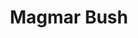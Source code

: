 ---
title: "Magmar Bush"
meta_title: "Magmar Bush craft"
description: "Craft de Magmar Bush"
rank: "b"
draft: false
name: "Magmar Bush"
recipe_img: "https://wiki.pokexgames.com/images/b/bb/Magmar_Bush.png"
level: 68
craft_time: 129600
result: 1
value_npc: 1
ingredients:
  - name: "Major Seed Bag"
    quantity: 6
    item_img: "https://wiki.pokexgames.com/images/d/d4/Major_Seed_Bag.png"
    value_npc: 1
  - name: "Magma Foot"
    quantity: 15
    item_img: "https://wiki.pokexgames.com/images/1/11/Magma_Foot.png"
    value_npc: 1
  - name: "Condensed Grass"
    quantity: 180
    item_img: "https://wiki.pokexgames.com/images/c/ce/Condensed_Grass.png"
    value_npc: 1
---